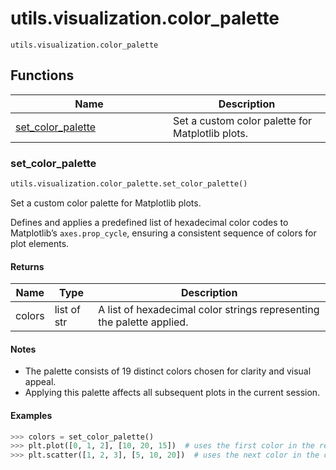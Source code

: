 # utils.visualization.color_palette { #skrom.utils.visualization.color_palette }

`utils.visualization.color_palette`



## Functions

| Name | Description |
| --- | --- |
| [set_color_palette](#skrom.utils.visualization.color_palette.set_color_palette) | Set a custom color palette for Matplotlib plots. |

### set_color_palette { #skrom.utils.visualization.color_palette.set_color_palette }

```python
utils.visualization.color_palette.set_color_palette()
```

Set a custom color palette for Matplotlib plots.

Defines and applies a predefined list of hexadecimal color codes to Matplotlib's
``axes.prop_cycle``, ensuring a consistent sequence of colors for plot elements.

#### Returns {.doc-section .doc-section-returns}

| Name   | Type        | Description                                                           |
|--------|-------------|-----------------------------------------------------------------------|
| colors | list of str | A list of hexadecimal color strings representing the palette applied. |

#### Notes {.doc-section .doc-section-notes}

- The palette consists of 19 distinct colors chosen for clarity and visual appeal.
- Applying this palette affects all subsequent plots in the current session.

#### Examples {.doc-section .doc-section-examples}

```python
>>> colors = set_color_palette()
>>> plt.plot([0, 1, 2], [10, 20, 15])  # uses the first color in the returned palette
>>> plt.scatter([1, 2, 3], [5, 10, 20])  # uses the next color in the cycle
```